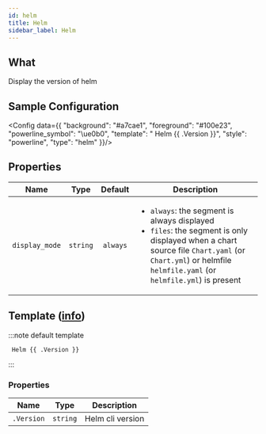 ```yaml
---
id: helm
title: Helm
sidebar_label: Helm
---
```


## What

Display the version of helm

## Sample Configuration


<Config data={{
  "background": "#a7cae1",
  "foreground": "#100e23",
  "powerline_symbol": "\ue0b0",
  "template": " Helm {{ .Version }}",
  "style": "powerline",
  "type": "helm"
}}/>

## Properties

| Name           | Type     | Default  | Description                                                                                                                                                      |
| -------------- | :------: | :------: | ---------------------------------------------------------------------------------------------------------------------------------------------------------------- |
| `display_mode` | `string` | `always` | <ul><li>`always`: the segment is always displayed</li><li>`files`: the segment is only displayed when a chart source file `Chart.yaml` (or `Chart.yml`) or helmfile `helmfile.yaml` (or `helmfile.yml`) is present </li></ul> |

## Template ([info][templates])

:::note default template

```template
 Helm {{ .Version }}
```

:::

### Properties

| Name         | Type     | Description                |
| ------------ | -------- | -------------------------- |
| `.Version`   | `string` | Helm cli version           |

[templates]: /docs/configuration/templates
